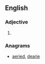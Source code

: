 ==English==

===Adjective===
{{en-adj}}

# {{obsolete spelling of|ready|lang=en}}

===Anagrams===
* [[aeried#English|aeried]], [[dearie#English|dearie]]